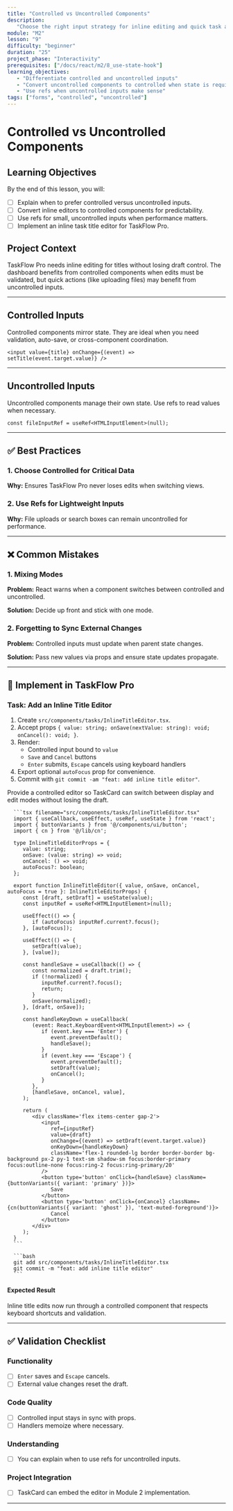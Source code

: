 ```yaml
---
title: "Controlled vs Uncontrolled Components"
description:
   "Choose the right input strategy for inline editing and quick task actions."
module: "M2"
lesson: "9"
difficulty: "beginner"
duration: "25"
project_phase: "Interactivity"
prerequisites: ["/docs/react/m2/8_use-state-hook"]
learning_objectives:
   - "Differentiate controlled and uncontrolled inputs"
   - "Convert uncontrolled components to controlled when state is required"
   - "Use refs when uncontrolled inputs make sense"
tags: ["forms", "controlled", "uncontrolled"]
---
```



# Controlled vs Uncontrolled Components

## Learning Objectives

By the end of this lesson, you will:

-  [ ] Explain when to prefer controlled versus uncontrolled inputs.
-  [ ] Convert inline editors to controlled components for predictability.
-  [ ] Use refs for small, uncontrolled inputs when performance matters.
-  [ ] Implement an inline task title editor for TaskFlow Pro.

## Project Context

TaskFlow Pro needs inline editing for titles without losing draft control. The
dashboard benefits from controlled components when edits must be validated, but
quick actions (like uploading files) may benefit from uncontrolled inputs.

---

## Controlled Inputs

Controlled components mirror state. They are ideal when you need validation,
auto-save, or cross-component coordination.

```tsx
<input value={title} onChange={(event) => setTitle(event.target.value)} />
```

---

## Uncontrolled Inputs

Uncontrolled components manage their own state. Use refs to read values when
necessary.

```tsx
const fileInputRef = useRef<HTMLInputElement>(null);
```

---

## ✅ Best Practices

### 1. Choose Controlled for Critical Data

**Why:** Ensures TaskFlow Pro never loses edits when switching views.

### 2. Use Refs for Lightweight Inputs

**Why:** File uploads or search boxes can remain uncontrolled for performance.

---

## ❌ Common Mistakes

### 1. Mixing Modes

**Problem:** React warns when a component switches between controlled and
uncontrolled.

**Solution:** Decide up front and stick with one mode.

### 2. Forgetting to Sync External Changes

**Problem:** Controlled inputs must update when parent state changes.

**Solution:** Pass new values via props and ensure state updates propagate.

---

## 🔨 Implement in TaskFlow Pro

### Task: Add an Inline Title Editor

1. Create `src/components/tasks/InlineTitleEditor.tsx`.
2. Accept props
   `{ value: string; onSave(nextValue: string): void; onCancel(): void; }`.
3. Render:
   -  Controlled input bound to `value`
   -  `Save` and `Cancel` buttons
   -  `Enter` submits, `Escape` cancels using keyboard handlers
4. Export optional `autoFocus` prop for convenience.
5. Commit with `git commit -am "feat: add inline title editor"`.

<Accordions type='single' className='mt-4'>
   <Accordion title='Solution Walkthrough'>
      <p>
         Provide a controlled editor so TaskCard can switch between display and edit
         modes without losing the draft.
      </p>

      ```tsx filename="src/components/tasks/InlineTitleEditor.tsx"
      import { useCallback, useEffect, useRef, useState } from 'react';
      import { buttonVariants } from '@/components/ui/button';
      import { cn } from '@/lib/cn';

      type InlineTitleEditorProps = {
         value: string;
         onSave: (value: string) => void;
         onCancel: () => void;
         autoFocus?: boolean;
      };

      export function InlineTitleEditor({ value, onSave, onCancel, autoFocus = true }: InlineTitleEditorProps) {
         const [draft, setDraft] = useState(value);
         const inputRef = useRef<HTMLInputElement>(null);

         useEffect(() => {
            if (autoFocus) inputRef.current?.focus();
         }, [autoFocus]);

         useEffect(() => {
            setDraft(value);
         }, [value]);

         const handleSave = useCallback(() => {
            const normalized = draft.trim();
            if (!normalized) {
               inputRef.current?.focus();
               return;
            }
            onSave(normalized);
         }, [draft, onSave]);

         const handleKeyDown = useCallback(
            (event: React.KeyboardEvent<HTMLInputElement>) => {
               if (event.key === 'Enter') {
                  event.preventDefault();
                  handleSave();
               }
               if (event.key === 'Escape') {
                  event.preventDefault();
                  setDraft(value);
                  onCancel();
               }
            },
            [handleSave, onCancel, value],
         );

         return (
            <div className='flex items-center gap-2'>
               <input
                  ref={inputRef}
                  value={draft}
                  onChange={(event) => setDraft(event.target.value)}
                  onKeyDown={handleKeyDown}
                  className='flex-1 rounded-lg border border-border bg-background px-2 py-1 text-sm shadow-sm focus:border-primary focus:outline-none focus:ring-2 focus:ring-primary/20'
               />
               <button type='button' onClick={handleSave} className={buttonVariants({ variant: 'primary' })}>
                  Save
               </button>
               <button type='button' onClick={onCancel} className={cn(buttonVariants({ variant: 'ghost' }), 'text-muted-foreground')}>
                  Cancel
               </button>
            </div>
         );
      }
      ```

      ```bash
      git add src/components/tasks/InlineTitleEditor.tsx
      git commit -m "feat: add inline title editor"
      ```

   </Accordion>
</Accordions>

#### Expected Result

Inline title edits now run through a controlled component that respects keyboard
shortcuts and validation.

---

## ✅ Validation Checklist

### Functionality

-  [ ] `Enter` saves and `Escape` cancels.
-  [ ] External value changes reset the draft.

### Code Quality

-  [ ] Controlled input stays in sync with props.
-  [ ] Handlers memoize where necessary.

### Understanding

-  [ ] You can explain when to use refs for uncontrolled inputs.

### Project Integration

-  [ ] TaskCard can embed the editor in Module 2 implementation.

---


